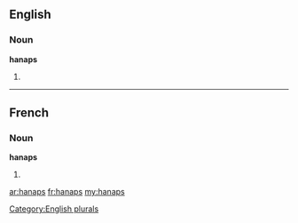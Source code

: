 ==English==

===Noun===
'''hanaps'''

# {{plural of|[[hanap]]}}

[[Category:English plurals]]

----

==French==

===Noun===
'''hanaps''' {{m}}

# {{plural of|[[hanap]]|lang=fr}}

[[ar:hanaps]]
[[fr:hanaps]]
[[my:hanaps]]